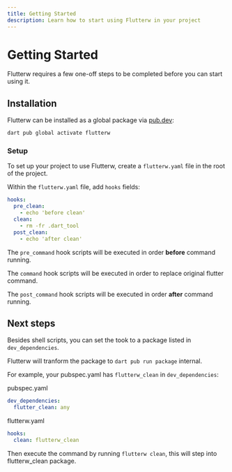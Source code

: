 ```yaml
---
title: Getting Started
description: Learn how to start using Flutterw in your project
---
```


# Getting Started

Flutterw requires a few one-off steps to be completed before you can start using it.

## Installation

Flutterw can be installed as a global package via [pub.dev](https://pub.dev/):

```bash
dart pub global activate flutterw
```

### Setup

To set up your project to use Flutterw, create a `flutterw.yaml` file in the root of the project.

Within the `flutterw.yaml` file, add `hooks` fields:

```yaml
hooks:
  pre_clean:
    - echo 'before clean'
  clean:
    - rm -fr .dart_tool
  post_clean:
    - echo 'after clean'
```

The `pre_command` hook scripts will be executed in order **before** command running.

The `command` hook scripts will be executed in order to replace original flutter command.

The `post_command` hook scripts will be executed in order **after** command running.


## Next steps

Besides shell scripts, you can set the took to a package listed in `dev_dependencies`.

Flutterw will tranform the package to `dart pub run package` internal. 

For example, your pubspec.yaml has `flutterw_clean` in `dev_dependencies`:

pubspec.yaml
```yaml
dev_dependencies:
  flutter_clean: any
```

flutterw.yaml
```yaml
hooks:
  clean: flutterw_clean
```

Then execute the command by running `flutterw clean`, this will step into flutterw_clean package.